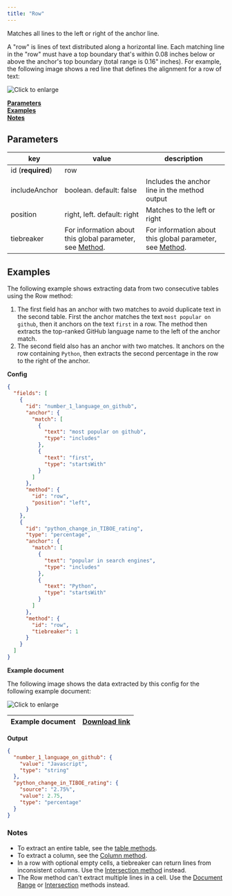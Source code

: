 ```yaml
---
title: "Row"
---
```


Matches all lines to the left or right of the anchor line. 

 A "row" is lines of text distributed along a horizontal line. Each matching line in the "row" must have a top boundary that's within 0.08 inches below or above the anchor's top boundary (total range is 0.16" inches). For example, the following image shows a red line that defines the alignment for a row of text:

![Click to enlarge](/assets/v0/images/screenshots/row_align.png)

[**Parameters**](/senseml-reference/methods/row#parameters)  
[**Examples**](/senseml-reference/methods/row#examples)  
[**Notes**](/senseml-reference/methods/row#notes)

## Parameters

| key               | value                                                                               | description                                                                         |
| ----------------- | ----------------------------------------------------------------------------------- | ----------------------------------------------------------------------------------- |
| id (**required**) | row                                                                                 |                                                                                     |
| includeAnchor     | boolean. default: false                                                             | Includes the anchor line in the method output                                       |
| position          | right, left. default: right                                                         | Matches to the left or right                                                        |
| tiebreaker        | For information about this global parameter, see [Method](/senseml-reference/field-query-object/method#parameters). | For information about this global parameter, see [Method](/senseml-reference/field-query-object/method#parameters). |

## Examples

The following example shows extracting data from two consecutive tables using the Row method:

1. The first field has an anchor with two matches to avoid duplicate text in the second table. First the anchor matches the text `most popular on github`, then it anchors on the text `first` in a row. The method then extracts the top-ranked GitHub language name to the left of the anchor match.
2. The second field also has an anchor with two matches. It anchors on the row containing `Python`, then extracts the second percentage in the row to the right of the anchor.

**Config**

```JSON JSON 
{
  "fields": [
    {
      "id": "number_1_language_on_github",
      "anchor": {
        "match": [
          {
            "text": "most popular on github",
            "type": "includes"
          },
          {
            "text": "first",
            "type": "startsWith"
          }
        ]
      },
      "method": {
        "id": "row",
        "position": "left",
      }
    },
    {
      "id": "python_change_in_TIBOE_rating",
      "type": "percentage",
      "anchor": {
        "match": [
          {
            "text": "popular in search engines",
            "type": "includes"
          },
          {
            "text": "Python",
            "type": "startsWith"
          }
        ]
      },
      "method": {
        "id": "row",
        "tiebreaker": 1
      }
    }
  ]
}
```
**Example document**

The following image shows the data extracted by this config for the following example document:

![Click to enlarge](/assets/v0/images/screenshots/row.png)

| Example document | [Download link](https://raw.githubusercontent.com/sensible-hq/sensible-docs/main/readme-sync/assets/v0/pdfs/row%5Fcolumn.pdf) |
| ---------------- | ----------------------------------------------------------------------------------------------------------------------------- |

**Output**

```JSON JSON 
{
  "number_1_language_on_github": {
    "value": "Javascript",
    "type": "string"
  },
  "python_change_in_TIBOE_rating": {
    "source": "2.75%",
    "value": 2.75,
    "type": "percentage"
  }
}
```
### Notes

* To extract an entire table, see the [table methods](/senseml-reference/concepts/table-methods).
* To extract a column, see the [Column method](/senseml-reference/methods/column).
* In a row with optional empty cells, a tiebreaker can return lines from inconsistent columns. Use the [Intersection method](/senseml-reference/methods/intersection) instead.
* The Row method can't extract multiple lines in a cell. Use the [Document Range](/senseml-reference/methods/document-range#offset-y-parameter) or [Intersection](/senseml-reference/methods/intersection) methods instead.